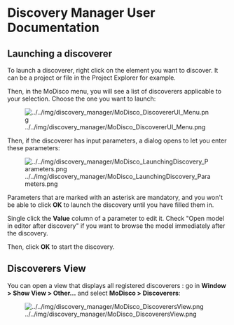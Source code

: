 = Discovery Manager User Documentation =

== Launching a discoverer ==
To launch a discoverer, right click on the element you want to discover. It can be a project or file in the Project Explorer for example.

Then, in the MoDisco menu, you will see a list of discoverers applicable to your selection. Choose the one you want to launch:

[[Image:../../img/discovery_manager/MoDisco_DiscovererUI_Menu.png]]

Then, if the discoverer has input parameters, a dialog opens to let you enter these parameters:

[[Image:../../img/discovery_manager/MoDisco_LaunchingDiscovery_Parameters.png]]

Parameters that are marked with an asterisk are mandatory, and you won't be able to click '''OK''' to launch the discovery until you have filled them in.

Single click the '''Value''' column of a parameter to edit it. Check "Open model in editor after discovery" if you want to browse the model immediately after the discovery.

Then, click '''OK''' to start the discovery.

== Discoverers View ==

You can open a view that displays all registered discoverers : go in '''Window > Show View > Other...''' and select '''MoDisco > Discoverers''':

[[Image:../../img/discovery_manager/MoDisco_DiscoverersView.png]]
